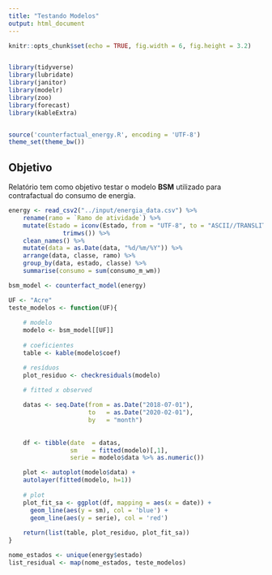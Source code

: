 ```yaml
---
title: "Testando Modelos"
output: html_document
---
```


```r
knitr::opts_chunk$set(echo = TRUE, fig.width = 6, fig.height = 3.2)


library(tidyverse)
library(lubridate)
library(janitor)
library(modelr)
library(zoo)
library(forecast)
library(kableExtra)


source('counterfactual_energy.R', encoding = 'UTF-8')
theme_set(theme_bw())
```

## Objetivo

Relatório tem como objetivo testar o modelo **BSM** utilizado para contrafactual do consumo de energia. 


```r
energy <- read_csv2("../input/energia_data.csv") %>% 
    rename(ramo = `Ramo de atividade`) %>% 
    mutate(Estado = iconv(Estado, from = "UTF-8", to = "ASCII//TRANSLIT") %>% 
               trimws()) %>% 
    clean_names() %>% 
    mutate(data = as.Date(data, "%d/%m/%Y")) %>% 
    arrange(data, classe, ramo) %>% 
    group_by(data, estado, classe) %>% 
    summarise(consumo = sum(consumo_m_wm))

bsm_model <- counterfact_model(energy)
```


```r
UF <- "Acre"
teste_modelos <- function(UF){
    
    # modelo
    modelo <- bsm_model[[UF]]
    
    # coeficientes
    table <- kable(modelo$coef)

    # resíduos
    plot_residuo <- checkresiduals(modelo)

    # fitted x observed
    
    datas <- seq.Date(from = as.Date("2018-07-01"), 
                      to   = as.Date("2020-02-01"),
                      by   = "month")
    
    
    df <- tibble(date  = datas,
                 sm    = fitted(modelo)[,1], 
                 serie = modelo$data %>% as.numeric())

    plot <- autoplot(modelo$data) +
    autolayer(fitted(modelo, h=1))
    
    # plot
    plot_fit_sa <- ggplot(df, mapping = aes(x = date)) + 
      geom_line(aes(y = sm), col = 'blue') +
      geom_line(aes(y = serie), col = 'red')
    
    return(list(table, plot_residuo, plot_fit_sa))
}

nome_estados <- unique(energy$estado)
list_residual <- map(nome_estados, teste_modelos)
```


